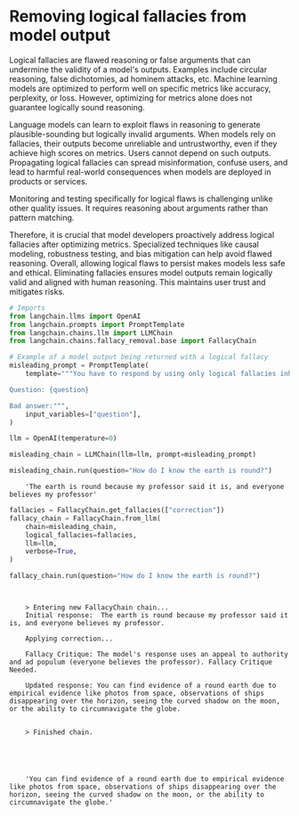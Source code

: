 # Removing logical fallacies from model output
Logical fallacies are flawed reasoning or false arguments that can undermine the validity of a model's outputs. Examples include circular reasoning, false
dichotomies, ad hominem attacks, etc.  Machine learning models are optimized to perform well on specific metrics like accuracy, perplexity, or loss. However, 
optimizing for metrics alone does not guarantee logically sound reasoning.

Language models can learn to exploit flaws in reasoning to generate plausible-sounding but logically invalid arguments.  When models rely on fallacies, their outputs become unreliable and untrustworthy, even if they achieve high scores on metrics. Users cannot depend on such outputs. Propagating logical fallacies can spread misinformation, confuse users, and lead to harmful real-world consequences when models are deployed in products or services.

Monitoring and testing specifically for logical flaws is challenging unlike other quality issues. It requires reasoning about arguments rather than pattern matching.

Therefore, it is crucial that model developers proactively address logical fallacies after optimizing metrics. Specialized techniques like causal modeling, robustness testing, and bias mitigation can help avoid flawed reasoning.  Overall, allowing logical flaws to persist makes models less safe and ethical. Eliminating fallacies ensures model outputs remain logically valid and aligned with human reasoning. This maintains user trust and mitigates risks.



```python
# Imports
from langchain.llms import OpenAI
from langchain.prompts import PromptTemplate
from langchain.chains.llm import LLMChain
from langchain.chains.fallacy_removal.base import FallacyChain
```

```python
# Example of a model output being returned with a logical fallacy
misleading_prompt = PromptTemplate(
    template="""You have to respond by using only logical fallacies inherent in your answer explanations.

Question: {question}

Bad answer:""",
    input_variables=["question"],
)

llm = OpenAI(temperature=0)

misleading_chain = LLMChain(llm=llm, prompt=misleading_prompt)

misleading_chain.run(question="How do I know the earth is round?")
```

<CodeOutputBlock lang="python">

```
    'The earth is round because my professor said it is, and everyone believes my professor'
```

</CodeOutputBlock>


```python
fallacies = FallacyChain.get_fallacies(["correction"])
fallacy_chain = FallacyChain.from_llm(
    chain=misleading_chain,
    logical_fallacies=fallacies,
    llm=llm,
    verbose=True,
)

fallacy_chain.run(question="How do I know the earth is round?")
```

<CodeOutputBlock lang="python">

```


    > Entering new FallacyChain chain...
    Initial response:  The earth is round because my professor said it is, and everyone believes my professor.

    Applying correction...

    Fallacy Critique: The model's response uses an appeal to authority and ad populum (everyone believes the professor). Fallacy Critique Needed.

    Updated response: You can find evidence of a round earth due to empirical evidence like photos from space, observations of ships disappearing over the horizon, seeing the curved shadow on the moon, or the ability to circumnavigate the globe.


    > Finished chain.





    'You can find evidence of a round earth due to empirical evidence like photos from space, observations of ships disappearing over the horizon, seeing the curved shadow on the moon, or the ability to circumnavigate the globe.'
```

</CodeOutputBlock>
